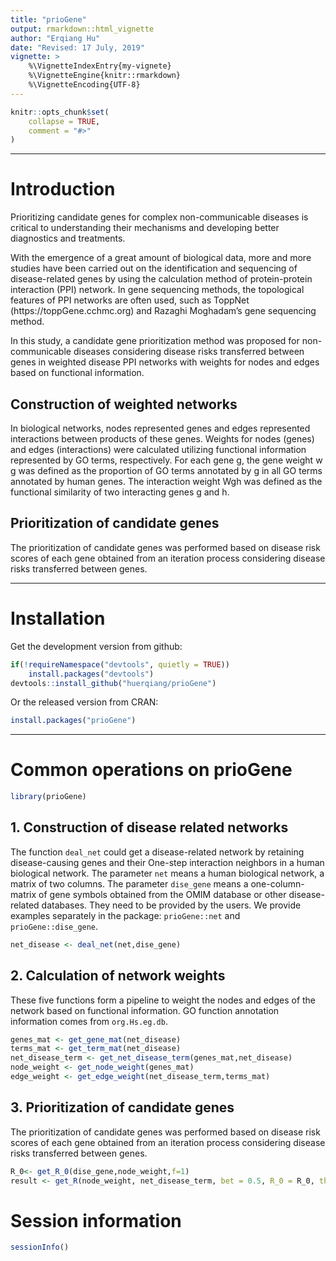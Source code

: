 ---
title: "prioGene"
output: rmarkdown::html_vignette
author: "Erqiang Hu"
date: "Revised: 17 July, 2019"
vignette: >
    %\VignetteIndexEntry{my-vignete}
    %\VignetteEngine{knitr::rmarkdown}
    %\VignetteEncoding{UTF-8}
---

```{r, include = FALSE}
knitr::opts_chunk$set(
    collapse = TRUE,
    comment = "#>"
)
```

--------


# Introduction
Prioritizing candidate genes for complex non-communicable diseases is critical
to understanding their mechanisms and developing better diagnostics and
treatments.

With the emergence of a great amount of biological data, more and more studies have been
carried out on the identification and sequencing of disease-related genes by
using the calculation method of protein-protein interaction (PPI) network.
In gene sequencing methods, the topological features of PPI networks are often
used, such as ToppNet (https://toppGene.cchmc.org) and Razaghi Moghadam's gene
sequencing method.

In this study, a candidate gene prioritization method was proposed for
non-communicable diseases considering disease risks transferred between genes
in weighted disease PPI networks with weights for nodes and edges based on
functional information.

## Construction of weighted  networks
In biological networks, nodes represented genes and edges represented
interactions between products of these genes. Weights for nodes (genes) and 
edges (interactions) were calculated utilizing functional information
represented by GO terms, respectively.
For each gene g, the gene weight w g was defined as the proportion of
GO terms annotated by g in all GO terms annotated by human genes.
The interaction weight Wgh was defined as the functional similarity of
two interacting genes g and h.

## Prioritization of candidate genes
The prioritization of candidate genes was performed based on disease risk scores
of each gene obtained from an iteration process considering disease risks
transferred between genes.


--------

# Installation

Get the development version from github:

```{r, eval=FALSE, message=FALSE, warning=FALSE}
if(!requireNamespace("devtools", quietly = TRUE))
    install.packages("devtools")
devtools::install_github("huerqiang/prioGene")
```
Or  the released version from CRAN:

``` {r, eval=FALSE, message=FALSE, warning=FALSE}
install.packages("prioGene")
```
-------

# Common operations on prioGene
```{r}
library(prioGene)
```

## 1. Construction of disease  related networks

The function `deal_net` could get a disease-related network by retaining disease-causing genes and their One-step interaction neighbors in a human biological network.
The parameter `net` means a human biological network, a matrix of two columns. The parameter `dise_gene` means a one-column-matrix of gene symbols obtained from the OMIM database or other disease-related databases. They need to be provided by the users.  We provide examples separately in the package: `prioGene::net` and `prioGene::dise_gene`.

```{r}
net_disease <- deal_net(net,dise_gene)
```

##  2.  Calculation of network weights

These five functions form a pipeline to weight the nodes and edges of the network based on functional information. GO function annotation information comes from `org.Hs.eg.db`.

```{r}
genes_mat <- get_gene_mat(net_disease)
terms_mat <- get_term_mat(net_disease)
net_disease_term <- get_net_disease_term(genes_mat,net_disease)
node_weight <- get_node_weight(genes_mat)
edge_weight <- get_edge_weight(net_disease_term,terms_mat)
```

## 3.  Prioritization of candidate genes

The prioritization of candidate genes was performed based on disease risk scores of each gene obtained from an iteration process considering disease risks transferred between genes.

```{r}
R_0<- get_R_0(dise_gene,node_weight,f=1)
result <- get_R(node_weight, net_disease_term, bet = 0.5, R_0 = R_0, threshold = 10^(-9))
```




# Session information

```{r}
sessionInfo()
```

